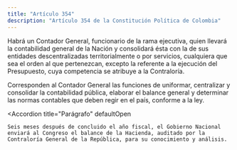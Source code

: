 ```yaml
---
title: "Artículo 354"
description: "Artículo 354 de la Constitución Política de Colombia"
---
```


Habrá un Contador General, funcionario de la rama ejecutiva, quien llevará la contabilidad general de la Nación y consolidará ésta con la de sus entidades descentralizadas territorialmente o por servicios, cualquiera que sea el orden al que pertenezcan, excepto la referente a la ejecución del Presupuesto, cuya competencia se atribuye a la Contraloría.

Corresponden al Contador General las funciones de uniformar, centralizar y consolidar la contabilidad pública, elaborar el balance general y determinar las normas contables que deben regir en el país, conforme a la ley.

<Accordion
    title="Parágrafo"
    defaultOpen
>
    Seis meses después de concluido el año fiscal, el Gobierno Nacional enviará al Congreso el balance de la Hacienda, auditado por la Contraloría General de la República, para su conocimiento y análisis.
</Accordion>
